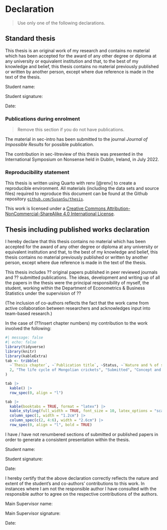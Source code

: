# Declaration {-}

> Use only one of the following declarations.

## Standard thesis

This thesis is an original work of my research and contains no material which has been accepted for the award of any other degree or diploma at any university or equivalent institution and that, to the best of my knowledge and belief, this thesis contains no material previously published or written by another person, except where due reference is made in the text of the thesis.

Student name:

Student signature:

Date:

### Publications during enrolment {-}

> Remove this section if you do not have publications.

The material in sec-intro has been submitted to the journal *Journal of Impossible Results* for possible publication.

The contribution in sec-litreview of this thesis was presented in the International Symposium on Nonsense held in Dublin, Ireland, in July 2022.

### Reproducibility statement

This thesis is written using Quarto with renv [@renv] to create a reproducible environment. All materials (including the data sets and source files) required to reproduce this document can be found at the Github repository [`github.com/SusanSu/thesis`](https://github.com/SusanSu/thesis).

This work is licensed under a [Creative Commons  Attribution-NonCommercial-ShareAlike 4.0 International License](http://creativecommons.org/licenses/by-nc-sa/4.0/).

## Thesis including published works declaration

I hereby declare that this thesis contains no material which has been accepted for the award of any other degree or diploma at any university or equivalent institution and that, to the best of my knowledge and belief, this thesis contains no material previously published or written by another person, except where due reference is made in the text of the thesis.

This thesis includes ?? original papers published in peer reviewed journals and ?? submitted publications. The ideas, development and writing up of all the papers in the thesis were the principal responsibility of myself, the student, working within the Department of Econometrics & Business Statistics under the supervision of ??

(The inclusion of co-authors reflects the fact that the work came from active collaboration between researchers and acknowledges input into team-based research.)

In the case of (??insert chapter numbers) my contribution to the work involved the following:


```r
#| message: false
#| echo: false
library(tidyverse)
library(knitr)
library(kableExtra)
tab <- tribble(
  ~`Thesis chapter`, ~`Publication title`, ~Status, ~`Nature and % of student contribution`, ~`Nature and % of coauthors' contribution`, ~`Coauthors are Monash students`,
  2, "The life cycle of Mongolian crickets", "Submitted", "Concept and data analysis, writing first draft: 60%", "Shu Xu, input into manuscript: 25%; Eddie Betts, input into manuscript: 15%", "Shu Xu: No; Eddie Betts: Yes"
)
```

::: {.content-visible when-format="html"}

```r
tab |>
  kable() |>
  row_spec(0, align = "l")
```

:::

::: {.content-visible when-format="pdf"}

```r
tab |>
  kable(booktabs = TRUE, format = "latex") |>
  kable_styling(full_width = TRUE, font_size = 10, latex_options = "scale_down") |>
  column_spec(1, width = "1.2cm") |>
  column_spec(c(2, 4:6), width = "2.6cm") |>
  row_spec(0, align = "l", bold = TRUE)
```

:::

I have / have not renumbered sections of submitted or published papers in order to generate a consistent presentation within the thesis.

Student name:

Student signature:

Date:

I hereby certify that the above declaration correctly reflects the nature and extent of the student’s and co-authors’ contributions to this work. In instances where I am not the responsible author I have consulted with the responsible author to agree on the respective contributions of the authors.

Main Supervisor name:

Main Supervisor signature:

Date:
